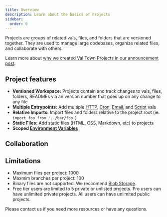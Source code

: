 ```yaml
---
title: Overview
description: Learn about the basics of Projects
sidebar:
  order: 0
---
```



Projects are groups of related vals, files, and folders that are versioned together. They are used to manage large codebases, organize related files, and collaborate with others.

Learn more about [why we created Val Town Projects in our announcement post](http://blog.val.town/blog/projects/).

## Project features

- **Versioned Workspace:** Projects contain and track changes to vals, files, folders, READMEs via an version number that goes up on any change to any file
- **Multiple Entrypoints:** Add multiple [HTTP](../vals/http), [Cron](../vals/cron), [Email](../vals/email), and [Script](../vals/script) vals
- **Relative Imports:** Import files and folders relative to the project root (ie. `import foo from '../bar/foo'`)
- **Static Files:** Add static files (HTML, CSS, Markdown, etc) to projects
- **Scoped [Environment Variables](../reference/environment-variables)**

## Collaboration

<CardGrid>
  <LinkCard
    title="Branches"
    description="Create branches for feature development, testing, and sharing"
    href="/docs/projects/branches"
  />
  <LinkCard
    title="Forks"
    description="Fork another user's project to make changes and send a pull request"
    href="/docs/projects/forks"
  />
</CardGrid>

## Limitations

- Maximum files per project: 1000
- Maxmim branches per project: 100
- Binary files are not supported. We reccomend [Blob Storage](/std/blob).
- Free tier users are limited to 5 private or unlisted projects. Pro users can have unlimited private projects. All users can have unlimited public projects.

Please contact us if you need more resources or have any questions.

